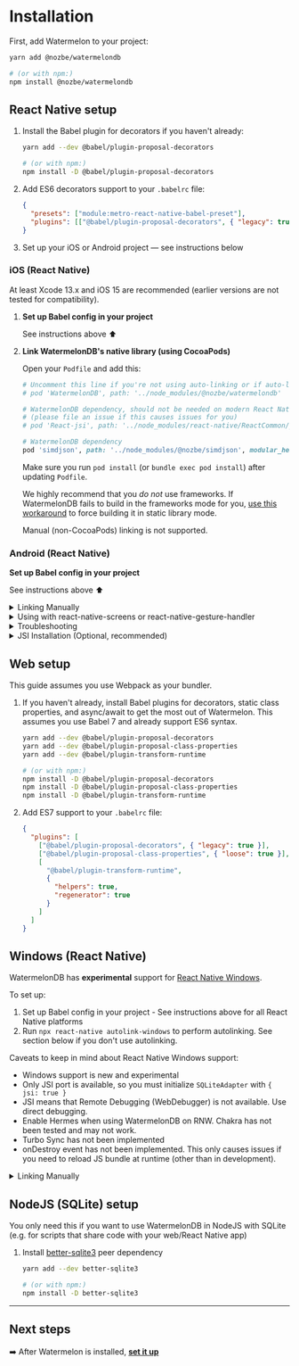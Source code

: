 
# Installation

First, add Watermelon to your project:

```bash
yarn add @nozbe/watermelondb

# (or with npm:)
npm install @nozbe/watermelondb
```

## React Native setup

1. Install the Babel plugin for decorators if you haven't already:

   ```bash
   yarn add --dev @babel/plugin-proposal-decorators

   # (or with npm:)
   npm install -D @babel/plugin-proposal-decorators
   ```

2. Add ES6 decorators support to your `.babelrc` file:
   ```json
   {
     "presets": ["module:metro-react-native-babel-preset"],
     "plugins": [["@babel/plugin-proposal-decorators", { "legacy": true }]]
   }
   ```
3. Set up your iOS or Android project — see instructions below

### iOS (React Native)

At least Xcode 13.x and iOS 15 are recommended (earlier versions are not tested for compatibility).

1. **Set up Babel config in your project**

   See instructions above ⬆️

2. **Link WatermelonDB's native library (using CocoaPods)**

   Open your `Podfile` and add this:

   ```ruby
   # Uncomment this line if you're not using auto-linking or if auto-linking causes trouble
   # pod 'WatermelonDB', path: '../node_modules/@nozbe/watermelondb'

   # WatermelonDB dependency, should not be needed on modern React Native
   # (please file an issue if this causes issues for you)
   # pod 'React-jsi', path: '../node_modules/react-native/ReactCommon/jsi', modular_headers: true

   # WatermelonDB dependency
   pod 'simdjson', path: '../node_modules/@nozbe/simdjson', modular_headers: true
   ```

   Make sure you run `pod install` (or `bundle exec pod install`) after updating `Podfile`.

   We highly recommend that you _do not_ use frameworks. If WatermelonDB fails to build in the frameworks mode for you, [use this workaround](https://github.com/Nozbe/WatermelonDB/issues/1285#issuecomment-1381323060) to force building it in static library mode.

   Manual (non-CocoaPods) linking is not supported.

### Android (React Native)

**Set up Babel config in your project**

See instructions above ⬆️

<details>
  <summary>Linking Manually</summary>

By default, React Native uses **autolinking**, and **you don't need the steps below**! Only use this with old versions of React Native or if you opt out of autolinking.

1. In `android/settings.gradle`, add:

```gradle
include ':watermelondb'
project(':watermelondb').projectDir =
    new File(rootProject.projectDir, '../node_modules/@nozbe/watermelondb/native/android')
```

2. In `android/app/build.gradle`, add:

```gradle
// ...
dependencies {
    // ...
    implementation project(':watermelondb')  // ⬅️ This!
}
```

3. And finally, in `android/app/src/main/java/{YOUR_APP_PACKAGE}/MainApplication.java`, add:

```java
// ...
import com.nozbe.watermelondb.WatermelonDBPackage; // ⬅️ This!
// ...
@Override
protected List<ReactPackage> getPackages() {
  return Arrays.<ReactPackage>asList(
    new MainReactPackage(),
    new WatermelonDBPackage() // ⬅️ Here!
  );
}
```

</details>

<details>
  <summary>Using with react-native-screens or react-native-gesture-handler</summary>
  If you are using recent versions of react-native-screens or react-native-gesture-handler,
  you will need to set the kotlin version to 1.5.20 or above (see section above)
</details>

<details>
  <summary>Troubleshooting</summary>
  If you get this error:

> `Can't find variable: Symbol`

You're using an ancient version of JSC. Install [`jsc-android`](https://github.com/react-community/jsc-android-buildscripts) or Hermes.

</details>

<details>
  <summary>JSI Installation (Optional, recommended)</summary>

To enable fast, highly performant, synchronous JSI operation on Android, you need to take a few
additional steps manually.

1.  Make sure you have NDK installed (version `20.1.5948944` has been tested to work when writing this guide)
2.  In `android/settings.gradle`, add:

    ```gradle
    include ':watermelondb-jsi'
    project(':watermelondb-jsi').projectDir =
        new File(rootProject.projectDir, '../node_modules/@nozbe/watermelondb/native/android-jsi')
    ```

3.  In `android/app/build.gradle`, add:

    ```gradle
    // ...
    android {
      // ...
      packagingOptions {
         pickFirst '**/libc++_shared.so' // ⬅️ This (if missing)
      }
    }

    dependencies {
        // ...
        implementation project(':watermelondb-jsi') // ⬅️ This!
    }
    ```

4.  If you're using Proguard, in `android/app/proguard-rules.pro` add:
    ```
    -keep class com.nozbe.watermelondb.** { *; }
    ```
5.  And finally, in `android/app/src/main/java/{YOUR_APP_PACKAGE}/MainApplication.{java|kt}`, add:

  <Tabs>
    <TabItem value="java" label="Java" default>

    ```
    // ...
    import com.nozbe.watermelondb.jsi.WatermelonDBJSIPackage; // ⬅️ This!
    import com.facebook.react.bridge.JSIModulePackage; // ⬅️ This!
    // ...
    private final ReactNativeHost mReactNativeHost =
      new ReactNativeHost(this) {
        // ...

        @Override
        protected JSIModulePackage getJSIModulePackage() {
          return new WatermelonDBJSIPackage(); // ⬅️ This!
        }
      }

    ```

    </TabItem>
    <TabItem value="kotlin" label="Kotlin">

    ```
   // ...
    import com.nozbe.watermelondb.jsi.WatermelonDBJSIPackage // ⬅️ This!
    import com.facebook.react.bridge.JSIModulePackage // ⬅️ This!
    // ...
    override val reactNativeHost: ReactNativeHost =
      object : DefaultReactNativeHost(this) {
       // ..
        override fun getJSIModulePackage(): JSIModulePackage {
            return WatermelonDBJSIPackage()
        }
      }

    ```

    </TabItem>
  </Tabs>

    or if you have **multiple** JSI Packages (for example, when using `reanimated`):

  <Tabs>
    <TabItem value="java" label="Java" default>

    ```
      // ...
      import java.util.Arrays; // ⬅️ This!
      import com.facebook.react.bridge.JSIModuleSpec; // ⬅️ This!
      import com.facebook.react.bridge.JSIModulePackage; // ⬅️ This!
      import com.facebook.react.bridge.ReactApplicationContext; // ⬅️ This!
      import com.facebook.react.bridge.JavaScriptContextHolder; // ⬅️ This!
      import com.nozbe.watermelondb.jsi.WatermelonDBJSIPackage; // ⬅️ This!
      // ...
      private final ReactNativeHost mReactNativeHost =
        new ReactNativeHost(this) {
          // ...

          @Override
          protected JSIModulePackage getJSIModulePackage() {
            return new JSIModulePackage() {
              @Override
              public List<JSIModuleSpec> getJSIModules(
                final ReactApplicationContext reactApplicationContext,
                final JavaScriptContextHolder jsContext
              ) {
                List<JSIModuleSpec> modules = Arrays.asList();

                modules.addAll(new WatermelonDBJSIPackage().getJSIModules(reactApplicationContext, jsContext)); // ⬅️ This!
                // ⬅️ add more JSI packages here by conventions above, for example:
                // modules.addAll(new ReanimatedJSIModulePackage().getJSIModules(reactApplicationContext, jsContext));

                return modules;
              }
            };
          }
        }
    ```

    </TabItem>
    <TabItem value="kotlin" label="Kotlin">

    ```
      // ...
      import java.util.Arrays // ⬅️ This!
      import com.facebook.react.bridge.JSIModule // ⬅️ This!
      import com.facebook.react.bridge.JSIModuleSpec // ⬅️ This!
      import com.facebook.react.bridge.JSIModulePackage // ⬅️ This!
      import com.facebook.react.bridge.ReactApplicationContext // ⬅️ This!
      import com.facebook.react.bridge.JavaScriptContextHolder // ⬅️ This!
      import com.nozbe.watermelondb.jsi.WatermelonDBJSIPackage // ⬅️ This!
      // ...

      class MainApplication : Application(), ReactApplication {

      override val reactNativeHost: ReactNativeHost =
          object : DefaultReactNativeHost(this) {
          // ...
            override fun getJSIModulePackage(): JSIModulePackage {
                return JSIModulePackage { reactApplicationContext, jsContext ->
                    val modules = mutableListOf<JSIModuleSpec<JSIModule>>()

                    // Add WatermelonDB JSI package
                    modules.addAll(WatermelonDBJSIPackage().getJSIModules(reactApplicationContext, jsContext))
                    // Add more JSI packages here by conventions above, for example:
                    // modules.addAll(ReanimatedJSIModulePackage().getJSIModules(reactApplicationContext, jsContext))

                    modules
                }
            }
          }
        }
    ```

    </TabItem>
  </Tabs>

#### Troubleshooting JSI issues

If you see a crash at launch similar to this after updating React Native:

```
signal 11 (SIGSEGV), code 2 (SEGV_ACCERR), fault addr 0x79193ac4a9
(...)
backtrace:
      (...)
      watermelondb::createMethod(facebook::jsi::Runtime&, facebook::jsi::Object&, char const*, unsigned int, std::__ndk1::function<facebook::jsi::Value (facebook::jsi::Runtime&, facebook::jsi::Value const*)>)+88
      watermelondb::Database::install(facebook::jsi::Runtime*)+96)
      (...)
```

… this is most likely due to broken `libc++_shared`. Run `./gradlew clean` from `native/android`, then try again.

</details>

## Web setup

This guide assumes you use Webpack as your bundler.

1. If you haven't already, install Babel plugins for decorators, static class properties, and async/await to get the most out of Watermelon. This assumes you use Babel 7 and already support ES6 syntax.

   ```bash
   yarn add --dev @babel/plugin-proposal-decorators
   yarn add --dev @babel/plugin-proposal-class-properties
   yarn add --dev @babel/plugin-transform-runtime

   # (or with npm:)
   npm install -D @babel/plugin-proposal-decorators
   npm install -D @babel/plugin-proposal-class-properties
   npm install -D @babel/plugin-transform-runtime
   ```

2. Add ES7 support to your `.babelrc` file:
   ```json
   {
     "plugins": [
       ["@babel/plugin-proposal-decorators", { "legacy": true }],
       ["@babel/plugin-proposal-class-properties", { "loose": true }],
       [
         "@babel/plugin-transform-runtime",
         {
           "helpers": true,
           "regenerator": true
         }
       ]
     ]
   }
   ```

## Windows (React Native)

WatermelonDB has **experimental** support for [React Native Windows](https://microsoft.github.io/react-native-windows/).

To set up:

1. Set up Babel config in your project - See instructions above for all React Native platforms
2. Run `npx react-native autolink-windows` to perform autolinking. See section below if you don't use autolinking.

Caveats to keep in mind about React Native Windows support:

- Windows support is new and experimental
- Only JSI port is available, so you must initialize `SQLiteAdapter` with `{ jsi: true }`
- JSI means that Remote Debugging (WebDebugger) is not available. Use direct debugging.
- Enable Hermes when using WatermelonDB on RNW. Chakra has not been tested and may not work.
- Turbo Sync has not been implemented
- onDestroy event has not been implemented. This only causes issues if you need to reload JS bundle
  at runtime (other than in development).

<details>
  <summary>Linking Manually</summary>

By default, React Native uses **autolinking**, and **you don't need the steps below**!

Follow [instructions on React Native Windows website](https://microsoft.github.io/react-native-windows/docs/native-modules-using), noting that:

- Path to vcxproj: `node_modules\@nozbe\watermelondb\native\windows\WatermelonDB\WatermelonDB.vcxproj`
- Name of project to reference: `WatermelonDB`
- Header for PCH: `#include "winrt/WatermelonDB.h"`
- Package provider: `PackageProviders().Append(winrt::WatermelonDB::ReactPackageProvider());`

</details>

## NodeJS (SQLite) setup

You only need this if you want to use WatermelonDB in NodeJS with SQLite (e.g. for scripts that share code with your web/React Native app)

1. Install [better-sqlite3](https://github.com/JoshuaWise/better-sqlite3) peer dependency

   ```sh
   yarn add --dev better-sqlite3

   # (or with npm:)
   npm install -D better-sqlite3
   ```

---

## Next steps

➡️ After Watermelon is installed, [**set it up**](./Setup.md)
